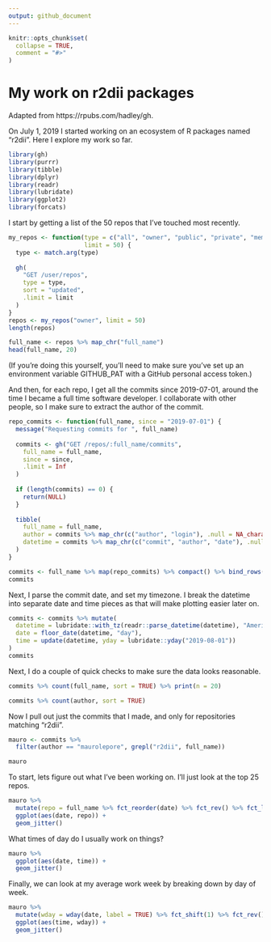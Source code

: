 ```yaml
---
output: github_document
---
```


<!-- README.md is generated from README.Rmd. Please edit that file -->

```r
knitr::opts_chunk$set(
  collapse = TRUE,
  comment = "#>"
)
```

# My work on r2dii packages

Adapted from https://rpubs.com/hadley/gh.

On July 1, 2019 I started working on an ecosystem of R packages named "r2dii". Here I explore my work so far.

```r
library(gh)
library(purrr)
library(tibble)
library(dplyr)
library(readr)
library(lubridate)
library(ggplot2)
library(forcats)
```

I start by getting a list of the 50 repos that I’ve touched most recently.

```r
my_repos <- function(type = c("all", "owner", "public", "private", "member"), 
                     limit = 50) {
  type <- match.arg(type)
  
  gh(
    "GET /user/repos",
    type = type, 
    sort = "updated",
    .limit = limit
  )
}
repos <- my_repos("owner", limit = 50)
length(repos)

full_name <- repos %>% map_chr("full_name")
head(full_name, 20)
```

(If you’re doing this yourself, you’ll need to make sure you’ve set up an environment variable GITHUB_PAT with a GitHub personal access token.)

And then, for each repo, I get all the commits since 2019-07-01, around the time I became a full time software developer. I collaborate with other people, so I make sure to extract the author of the commit.

```r
repo_commits <- function(full_name, since = "2019-07-01") {
  message("Requesting commits for ", full_name)
  
  commits <- gh("GET /repos/:full_name/commits", 
    full_name = full_name, 
    since = since,
    .limit = Inf
  )
  
  if (length(commits) == 0) {
    return(NULL)
  }
  
  tibble(
    full_name = full_name,
    author = commits %>% map_chr(c("author", "login"), .null = NA_character_),
    datetime = commits %>% map_chr(c("commit", "author", "date"), .null = NA_character_)
  )
}

commits <- full_name %>% map(repo_commits) %>% compact() %>% bind_rows()
commits
```

Next, I parse the commit date, and set my timezone. I break the datetime into separate date and time pieces as that will make plotting easier later on.

```r
commits <- commits %>% mutate(
  datetime = lubridate::with_tz(readr::parse_datetime(datetime), "America/Chicago"),
  date = floor_date(datetime, "day"),
  time = update(datetime, yday = lubridate::yday("2019-08-01"))
)
commits
```

Next, I do a couple of quick checks to make sure the data looks reasonable.

```r
commits %>% count(full_name, sort = TRUE) %>% print(n = 20)

commits %>% count(author, sort = TRUE)
```

Now I pull out just the commits that I made, and only for repositories matching "r2dii".

```r
mauro <- commits %>% 
  filter(author == "maurolepore", grepl("r2dii", full_name))

mauro
```

To start, lets figure out what I’ve been working on. I’ll just look at the top 25 repos.

```r
mauro %>% 
  mutate(repo = full_name %>% fct_reorder(date) %>% fct_rev() %>% fct_lump(25)) %>% 
  ggplot(aes(date, repo)) + 
  geom_jitter()
```

What times of day do I usually work on things?

```r
mauro %>% 
  ggplot(aes(date, time)) + 
  geom_jitter()
```

Finally, we can look at my average work week by breaking down by day of week.

```r
mauro %>% 
  mutate(wday = wday(date, label = TRUE) %>% fct_shift(1) %>% fct_rev()) %>% 
  ggplot(aes(time, wday)) + 
  geom_jitter()
```

